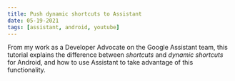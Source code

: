 ```yaml
---
title: Push dynamic shortcuts to Assistant
date: 05-19-2021
tags: [assistant, android, youtube]
---
```


<YouTube youTubeId="OaF_WhzNAKQ" />

From my work as a Developer Advocate on the Google Assistant team, this tutorial explains the difference between _shortcuts_ and _dynamic shortcuts_ for Android, and how to use Assistant to take advantage of this functionality.
